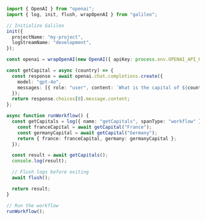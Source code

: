 ```typescript TypeScript
import { OpenAI } from "openai";
import { log, init, flush, wrapOpenAI } from "galileo";

// Initialize Galileo
init({
  projectName: "my-project",
  logStreamName: "development",
});

const openai = wrapOpenAI(new OpenAI({ apiKey: process.env.OPENAI_API_KEY }));

const getCapital = async (country) => {
  const response = await openai.chat.completions.create({
    model: "gpt-4o",
    messages: [{ role: "user", content: `What is the capital of ${country}?` }],
  });
  return response.choices[0].message.content;
};

async function runWorkflow() {
  const getCapitals = log({ name: "getCapitals", spanType: "workflow" }, async () => {
    const franceCapital = await getCapital("France");
    const germanyCapital = await getCapital("Germany");
    return { france: franceCapital, germany: germanyCapital };
  });

  const result = await getCapitals();
  console.log(result);

  // Flush logs before exiting
  await flush();

  return result;
}

// Run the workflow
runWorkflow();
```
